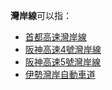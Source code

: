 '''灣岸線'''可以指：
* [[首都高速灣岸線|首都高速灣岸線]]
* [[阪神高速4號灣岸線|阪神高速4號灣岸線]]
* [[阪神高速5號灣岸線|阪神高速5號灣岸線]]
* [[伊勢灣岸自動車道|伊勢灣岸自動車道]]

{{disambig|cat=三字路線名消歧義}}